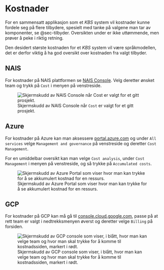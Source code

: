 # Kostnader

For en sammensatt applikasjon som et *KBS* system vil kostnader kunne fordele
seg på flere tilbydere, spesielt med tanke på valgene man tar av komponenter, se
@sec-tilbyder. Oversikten under er ikke uttømmende, men prøver å peke i riktig
retning.

::: {.callout-important}
Den desidert største kostnaden for et *KBS* system vil være språkmodellen, det
er derfor viktig å ha god oversikt over kostnaden fra valgt tilbyder.
:::

## NAIS

For kostnader på NAIS plattformen se [NAIS
Console](https://console.nav.cloud.nais.io/). Velg deretter ønsket team og trykk
på `Cost` i menyen på venstreside.

![Skjermskudd av NAIS Console når `Cost` er valgt for et gitt
prosjekt.](./assets/images/nais_console_cost.png)

## Azure

For kostnader på Azure kan man aksessere
[portal.azure.com](https://portal.azure.com) og under `All services` velge
`Management and governance` på venstreside og deretter `Cost Management`.

For en umiddelbar oversikt kan man velge `Cost analysis`, under `Cost
Management` i menyen på venstreside, og så trykke på `Accumulated costs`.

![Skjermskudd av Azure Portal som viser hvor man kan trykke for å se akkumulert
kostnad for en ressurs.](./assets/images/azure_cost_management.png)

## GCP

For kostnader på GCP kan må gå til
[console.cloud.google.com](https://console.cloud.google.com), passe på at rett
team er valgt i nedtrekksmenyen øverst og deretter velge `Billing` på forsiden.

![Skjermskudd av GCP console som viser, i blått, hvor man kan velge team og hvor
man skal trykke for å komme til kostnadssiden, markert i
rødt.](./assets/images/gcp_billing.png)
